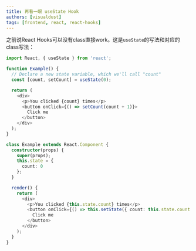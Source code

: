```yaml
---
title: 再看一眼 useState Hook
authors: [visualdust]
tags: [frontend, react, react-hooks]
---
```



之前说React Hooks可以没有class直接work。这是`useState`的写法和对应的class写法：

<!--truncate-->

<Tabs groupId="usestate-hook">
  <TabItem value="Example" default>

  ```typescript
  import React, { useState } from 'react';

  function Example() {
    // Declare a new state variable, which we'll call "count"
    const [count, setCount] = useState(0);
  
    return (
      <div>
        <p>You clicked {count} times</p>
        <button onClick={() => setCount(count + 1)}>
          Click me
        </button>
      </div>
    );
  }

  ```
  
  </TabItem>
  <TabItem value="Equivalent Class Example">

  ```typescript
  class Example extends React.Component {
    constructor(props) {
      super(props);
      this.state = {
        count: 0
      };
    }
  
    render() {
      return (
        <div>
          <p>You clicked {this.state.count} times</p>
          <button onClick={() => this.setState({ count: this.state.count + 1 })}>
            Click me
          </button>
        </div>
      );
    }
  }
  ```

  </TabItem>
</Tabs> 

